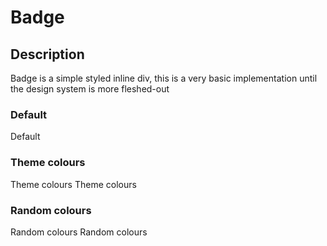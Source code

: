
<Meta title="Components|Badge" />

# Badge

## Description

Badge is a simple styled inline div, this is a very basic implementation until the design system is more fleshed-out

### Default

<Preview>
  <Story name="Default">
    <Badge>Default</Badge>
  </Story>
</Preview>

### Theme colours

<Preview>
  <Story name="Primary theme colours">
    <Badge color="grayLighter" background="primary">
      Theme colours
    </Badge>
  </Story>
  <Story name="Secondary theme colours">
    <Badge color="grayLighter" background="secondary">
      Theme colours
    </Badge>
  </Story>
</Preview>

### Random colours

<Preview>
  <Story name="Random hex colours">
    <Badge color="#ff0" background="#f60">
      Random colours
    </Badge>
  </Story>
  <Story name="Random named colours">
    <Badge color="dodgerblue" background="greenyellow">
      Random colours
    </Badge>
  </Story>
</Preview>
